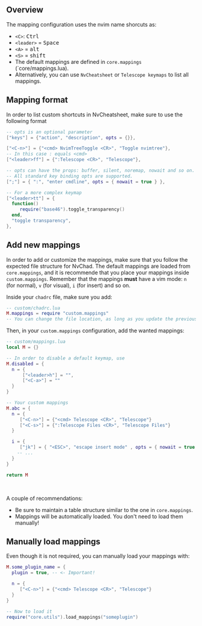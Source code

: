 ## Overview

The mapping configuration uses the nvim name shorcuts as:

- `<C>`: <kbd>Ctrl</kbd>
- `<leader>` = <kbd>Space</kbd>
- `<A>` = <kbd>alt</kbd>
- `<S>` = <kbd>shift</kbd>
- The default mappings are defined in `core.mappings` (`core/mappings.lua). 
- Alternatively, you can use `NvCheatsheet` or `Telescope keymaps` to list all mappings.

## Mapping format

In order to list custom shortcuts in NvCheatsheet, make sure to use the following format

```lua
-- opts is an optional parameter
["keys"] = {"action", "description", opts = {}},

["<C-n>"] = {"<cmd> NvimTreeToggle <CR>", "Toggle nvimtree"},
-- In this case : equals <cmd>
["<leader>ff"] = {":Telescope <CR>", "Telescope"},   

-- opts can have the props: buffer, silent, noremap, nowait and so on.
-- All standard key binding opts are supported. 
[";"] = { ":", "enter cmdline", opts = { nowait = true } },

-- For a more complex keymap
["<leader>tt"] = {
  function()
     require("base46").toggle_transparency()
  end,
  "toggle transparency",
},
```

## Add new mappings

In order to add or customize the mappings, make sure that you follow the expected file structure for NvChad. The default mappings are loaded from `core.mappings`, and it is recommende that you place your mappings inside `custom.mappings`. Remember that the mappings **must** have a vim mode: `n` (for normal), `v` (for visual), `i` (for insert) and so on.

Inside your `chadrc` file, make sure you add: 

```lua
-- custom/chadrc.lua
M.mappings = require "custom.mappings"
-- You can change the file location, as long as you update the previous line accordingly
```

Then, in your `custom.mappings` configuration, add the wanted mappings:

```lua
-- custom/mappings.lua
local M = {}

-- In order to disable a default keymap, use
M.disabled = {
  n = {
      ["<leader>h"] = "",
      ["<C-a>"] = ""
  }
}

-- Your custom mappings
M.abc = {
  n = {
     ["<C-n>"] = {"<cmd> Telescope <CR>", "Telescope"}
     ["<C-s>"] = {":Telescope Files <CR>", "Telescope Files"} 
  }

  i = {
     ["jk"] = { "<ESC>", "escape insert mode" , opts = { nowait = true }},
    -- ...
  }
}

return M
```

<br />

A couple of recommendations: 

- Be sure to maintain a table structure similar to the one in `core.mappings`.
- Mappings will be automatically loaded. You don't need to load them manually!

## Manually load mappings

Even though it is not required, you can manually load your mappings with:

```lua
M.some_plugin_name = {
  plugin = true, -- <- Important!

  n = {
     ["<C-n>"] = {"<cmd> Telescope <CR>", "Telescope"}
  }
}

-- Now to load it 
require("core.utils").load_mappings("someplugin")
```
